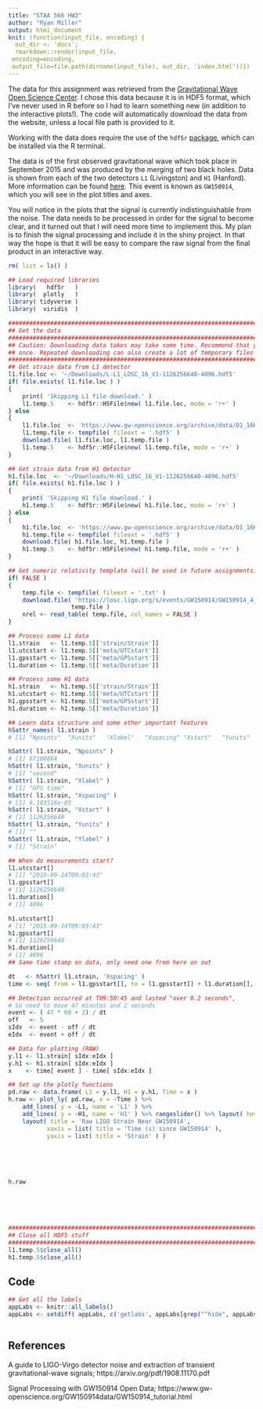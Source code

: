 ```yaml
---
title: "STAA 566 HW2"
author: "Ryan Miller"
output: html_document
knit: (function(input_file, encoding) {
  out_dir <- 'docs';
  rmarkdown::render(input_file,
 encoding=encoding,
 output_file=file.path(dirname(input_file), out_dir, 'index.html'))})
---
```

The data for this assignment was retrieved from the [Gravitational Wave Open Science
Center](https://www.gw-openscience.org/). I chose this data because it is in
HDF5 format, which I've never used in R before so I had to learn something new (in
addition to the interactive plots!). The code will automatically download the data from
the website, unless a local file path is provided to it.

Working with the data does require the use of the `hdf5r` [package](https://cran.r-project.org/web/packages/hdf5r/index.html), which can be
installed via the R terminal.

The data is of the first observed gravitational wave which took place in September
2015 and was produced by the merging of two black holes.
Data is shown from each of the two detectors `L1` (Livingston) and `H1` (Hanford). More
information can be found
[here](https://www.gw-openscience.org/events/GW150914/#:~:text=The%20event%20occurred%20at%20GPS,Hanford%20and%20LIGO%20Livingston%20observatories.).
This event is known as `GW150914`, which you will see in the plot titles and axes.

You will notice in the plots that the signal is currently indistinguishable from the
noise. The data needs to be processed in order for the signal to become clear, and it
turned out that I will need more time to implement this. My plan is to finish the signal
processing and include it in the shiny project. In that way the hope is that it will be
easy to compare the raw signal from the final product in an interactive way.

```r
rm( list = ls() )

## Load required libraries
library(   hdf5r   )
library(  plotly   )
library( tidyverse )
library(  viridis  )
```

```r

#########################################################################################
## Get the data
#########################################################################################
## Caution: Downloading data takes may take some time. Recommend that you only do this
## once. Repeated downloading can also create a lot of temporary files
#########################################################################################
## Get strain data from L1 detector
l1.file.loc <- '~/Downloads/L-L1_LOSC_16_V1-1126256640-4096.hdf5'
if( file.exists( l1.file.loc ) )
{
    print( 'Skipping L1 file download.' )
    l1.temp.5    <- hdf5r::H5File$new( l1.file.loc, mode = 'r+' )
} else
{
    l1.file.loc  <- 'https://www.gw-openscience.org/archive/data/O1_16KHZ/1126170624/L-L1_LOSC_16_V1-1126256640-4096.hdf5'
    l1.temp.file <- tempfile( fileext = '.hdf5' )
    download.file( l1.file.loc, l1.temp.file )
    l1.temp.5    <- hdf5r::H5File$new( l1.temp.file, mode = 'r+' )
}

## Get strain data from H1 detector
h1.file.loc  <- '~/Downloads/H-H1_LOSC_16_V1-1126256640-4096.hdf5'
if( file.exists( h1.file.loc ) )
{
    print( 'Skipping H1 file download.' )
    h1.temp.5    <- hdf5r::H5File$new( h1.file.loc, mode = 'r+' )
} else
{
    h1.file.loc  <- 'https://www.gw-openscience.org/archive/data/O1_16KHZ/1126170624/H-H1_LOSC_16_V1-1126256640-4096.hdf5'
    h1.temp.file <- tempfile( fileext = '.hdf5' )
    download.file( h1.file.loc, h1.temp.file )
    h1.temp.5    <- hdf5r::H5File$new( h1.temp.file, mode = 'r+' )
}

## Get numeric relativity template (will be used in future assignments)
if( FALSE )
{
    temp.file <- tempfile( fileext = '.txt' )
    download.file( 'https://losc.ligo.org/s/events/GW150914/GW150914_4_NR_waveform.txt',
                  temp.file )
    nrel <- read_table( temp.file, col_names = FALSE )
}
```
```r

## Process some L1 data
l1.strain   <- l1.temp.5[['strain/Strain']]
l1.utcstart <- l1.temp.5[['meta/UTCstart']]
l1.gpsstart <- l1.temp.5[['meta/GPSstart']]
l1.duration <- l1.temp.5[['meta/Duration']]

## Process some H1 data
h1.strain   <- h1.temp.5[['strain/Strain']]
h1.utcstart <- h1.temp.5[['meta/UTCstart']]
h1.gpsstart <- h1.temp.5[['meta/GPSstart']]
h1.duration <- h1.temp.5[['meta/Duration']]
```
```r

## Learn data structure and some other important features
h5attr_names( l1.strain )
# [1] "Npoints"  "Xunits"   "Xlabel"   "Xspacing" "Xstart"   "Yunits"   "Ylabel"

h5attr( l1.strain, "Npoints" )
# [1] 67108864
h5attr( l1.strain, "Xunits" )
# [1] "second"
h5attr( l1.strain, "Xlabel" )
# [1] "GPS time"
h5attr( l1.strain, "Xspacing" )
# [1] 6.103516e-05
h5attr( l1.strain, "Xstart" )
# [1] 1126256640
h5attr( l1.strain, "Yunits" )
# [1] ""
h5attr( l1.strain, "Ylabel" )
# [1] "Strain"

## When do measurements start?
l1.utcstart[]
# [1] "2015-09-14T09:03:43"
l1.gpsstart[]
# [1] 1126256640
l1.duration[]
# [1] 4096

h1.utcstart[]
# [1] "2015-09-14T09:03:43"
h1.gpsstart[]
# [1] 1126256640
h1.duration[]
# [1] 4096
## Same time stamp on data, only need one from here on out

dt   <- h5attr( l1.strain, 'Xspacing' )
time <- seq( from = l1.gpsstart[], to = l1.gpsstart[] + l1.duration[], by = dt )

## Detection occurred at T09:50:45 and lasted "over 0.2 seconds",
# So need to move 47 minutes and 2 seconds
event <- ( 47 * 60 + 2) / dt
off   <- 5
sIdx  <- event - off / dt
eIdx  <- event + off / dt

## Data for plotting (RAW)
y.l1 <- l1.strain[ sIdx:eIdx ]
y.h1 <- h1.strain[ sIdx:eIdx ]
x    <- time[ event ] - time[ sIdx:eIdx ]
```

```r

## Set up the plotly functions
pd.raw <- data.frame( L1 = y.l1, H1 = y.h1, Time = x )
h.raw <- plot_ly( pd.raw, x = ~Time ) %>%
    add_lines( y = ~L1, name = 'L1' ) %>%
    add_lines( y = ~H1, name = 'H1' ) %>% rangeslider() %>% layout( hovermode = 'x' ) %>%
    layout( title = 'Raw LIGO Strain Near GW150914',
           xaxis = list( title = 'Time (s) since GW150914' ),
           yaxis = list( title = 'Strain' ) )
```
\
\
\
```r
h.raw
```
\
\
\
```r

#########################################################################################
## Close all HDF5 stuff
#########################################################################################
l1.temp.5$close_all()
h1.temp.5$close_all()
```

## Code

```r
## Get all the labels
appLabs <- knitr::all_labels()
appLabs <- setdiff( appLabs, c('getlabs', appLabs[grep("^hide", appLabs)]) )
```

```r
```

## References
A guide to LIGO-Virgo detector noise and extraction of transient gravitational-wave
signals; https://arxiv.org/pdf/1908.11170.pdf

Signal Processing with GW150914 Open Data;
https://www.gw-openscience.org/GW150914data/GW150914_tutorial.html
